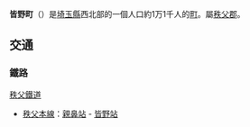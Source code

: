 {{日本町村
| 自治體名 = 皆野
| 町村 = 町
| 日文原名 = 皆野町
| 平假名 = みなのまち
| 羅馬字拼音 = Minano-machi
| 圖像 = [[File:Minano_Papaver_Rhoeas_Field_1.jpg|240px]]
| 圖像說明 = [[秩父高原牧場|秩父高原牧場]]
| 町村章 = [[File:Emblem_of_Minano,_Saitama.svg|80px]]
| 都道府縣 = 埼玉縣
| 郡 = 秩父郡
| 編號 = 11362-0
| 面積 = 63.61
| 人口 =
| 統計時間 =
| 自治體 = [[秩父市|秩父市]]、[[長瀞町|長瀞町]]、[[東秩父村|東秩父村]]、<br />[[本庄市|本庄市]]、[[神川町|神川町]]、[[寄居町|寄居町]]
| 樹 =
| 花 =
| 鳥 =
| 其他象徵物 =
| 其他象徵 =
| 郵遞區號 = 369-1412
| 所在地 = 秩父郡皆野町大字皆野1420-1
| 電話號碼 = 494-62-1230
| 外部連結 = http://www.town.minano.saitama.jp
| 經度=
| 緯度=
| 地圖 = [[File:Minano_in_Saitama_Prefecture_Ja.svg|250px]]
|註記 =
}}
'''皆野町'''（{{jpn|j=皆野町|hg=みなのまち|rm=Minano machi|f=y}}）是[[埼玉縣|埼玉縣]]西北部的一個人口約1万1千人的[[町|町]]。屬[[秩父郡|秩父郡]]。
== 交通 ==
=== 鐵路 ===
; [[秩父鐵道|秩父鐵道]]
* [[秩父本線|秩父本線]]：[[親鼻站|親鼻站]] - [[皆野站|皆野站]]
{{埼玉縣}}{{Authority control}}